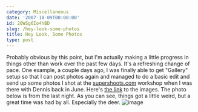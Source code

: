 ```yaml
---
category: Miscellaneous
date: '2007-10-09T00:00:00'
id: 20WSg6Io4hBD
slug: /hey-look-some-photos
title: Hey Look, Some Photos
type: post
---
```


Probably obvious by this point, but I'm actually making a little
progress in things other than work over the past few days. It's a
refreshing change of pace. One example, a couple days ago, I was
finally able to get "Gallery" setup so that I can post photos again
and managed to do a basic edit and send up some photos I shot at
the [supershoots.com](http://www.supershoots.com/) workshop when I
was there with Dennis back in June. Here's
[the link](http://www.alanwsmith.com/gallery/view/htl7/) to the
images. The photo below is from the last night. As you can see,
things got a little weird, but a great time was had by all.
Especially the deer.
![image](/gallery/d/831-1/20070605-0266.jpg)